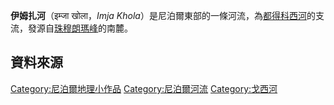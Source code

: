 {{Infobox river 
 |river_name  = 伊姆扎河
 |image_name  = Imja Khola.JPG
 |image_size  = 
 |caption     = 伊姆扎河與遠方的[[阿瑪達布拉姆峰|阿瑪達布拉姆峰]]
 |image_map   =
 |map_size    = 
 |map_caption = 
 |origin      = [[伊姆扎冰川|伊姆扎冰川]]<ref name="multipla">Bradley, Mayhew; "Trekking in the Nepal Himalaya" ;(2009); 9 edição; pp 86-94-97-118-122; Lonely Planet; ISBN 9781741041880.</ref> 
 |mouth       = [[都得科西河|都得科西河]]<br>{{coord|27.793|N|86.716|E|format=DMS}}
 |basin_countries = [[尼泊爾|尼泊爾]]
 |length      = 
 |elevation   = 
 |mouth_elevation = 
 |discharge   = 
 |watershed   = 
 |river_system = [[科西河|科西河]]
 |left_tribs  = 
 |right_tribs = 
}}

'''伊姆扎河'''（इम्जा खोला，''Imja Khola''）是尼泊爾東部的一條河流，為[[都得科西河|都得科西河]]的支流，發源自[[珠穆朗瑪峰|珠穆朗瑪峰]]的南麓。


==資料來源==
{{reflist}}

[[Category:尼泊爾地理小作品|Category:尼泊爾地理小作品]]
[[Category:尼泊爾河流|Category:尼泊爾河流]]
[[Category:戈西河|Category:戈西河]]